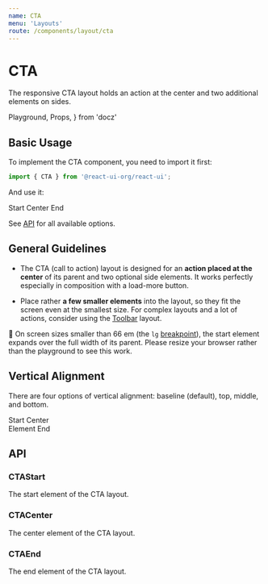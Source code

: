 ```yaml
---
name: CTA
menu: 'Layouts'
route: /components/layout/cta
---
```


# CTA

The responsive CTA layout holds an action at the center and two additional
elements on sides.

  Playground,
  Props,
} from 'docz'

## Basic Usage

To implement the CTA component, you need to import it first:

```js
import { CTA } from '@react-ui-org/react-ui';
```

And use it:

<Playground>
  <Placeholder bordered>
    <CTA>
      <CTAStart>
        <Placeholder bordered>
          Start
        </Placeholder>
      </CTAStart>
      <CTACenter>
        <Placeholder bordered>
          Center
        </Placeholder>
      </CTACenter>
      <CTAEnd>
        <Placeholder bordered>
          End
        </Placeholder>
      </CTAEnd>
    </CTA>
  </Placeholder>
</Playground>

See [API](#api) for all available options.

## General Guidelines

- The CTA (call to action) layout is designed for an **action placed at the
  center** of its parent and two optional side elements. It works perfectly
  especially in composition with a load-more button.

- Place rather **a few smaller elements** into the layout, so they fit the
  screen even at the smallest size. For complex layouts and a lot of actions,
  consider using the [Toolbar](/components/layout/toolbar) layout.

📐 On screen sizes smaller than 66 em (the `lg`
[breakpoint](/foundation/breakpoints)), the start element expands over the full
width of its parent. Please resize your browser rather than the playground to
see this work.

## Vertical Alignment

There are four options of vertical alignment: baseline (default), top, middle,
and bottom.

<Playground>
  <Placeholder bordered>
    <CTA align="bottom">
      <CTAStart>
        <Placeholder bordered>
          Start
        </Placeholder>
      </CTAStart>
      <CTACenter>
        <Placeholder bordered>
          Center<br />
          Element
        </Placeholder>
      </CTACenter>
      <CTAEnd>
        <Placeholder bordered>
          End
        </Placeholder>
      </CTAEnd>
    </CTA>
  </Placeholder>
</Playground>

## API

<Props table of={CTA} />

### CTAStart

The start element of the CTA layout.

<Props table of={CTAStart} />

### CTACenter

The center element of the CTA layout.

<Props table of={CTACenter} />

### CTAEnd

The end element of the CTA layout.

<Props table of={CTAEnd} />
